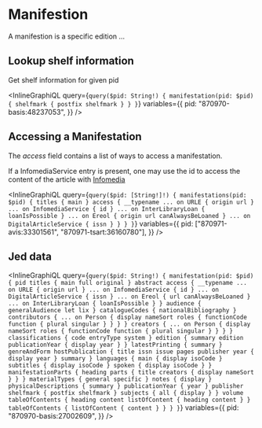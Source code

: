 # Manifestion

A manifestion is a specific edition ...

## Lookup shelf information

Get shelf information for given pid

<InlineGraphiQL
  query={`query($pid: String!) {
            manifestation(pid: $pid) {
            shelfmark {
                postfix
                shelfmark
                }
            }
        }`}
  variables={{
    pid: "870970-basis:48237053",
  }}
/>

## Accessing a Manifestation

The _access_ field contains a list of ways to access a manifestation.

If a InfomediaService entry is present, one may use the id to access
the content of the article with [Infomedia](#Infomedia)

<InlineGraphiQL
  query={`query($pid: [String!]!) {
            manifestations(pid: $pid) {
            titles {
              main
            }
            access {
              __typename
              ... on URLE {
                origin
                url
              }
              ... on InfomediaService {
                id
              }
              ... on InterLibraryLoan {
                loanIsPossible
              }
              ... on Ereol {
                origin
                url
                canAlwaysBeLoaned
              }
              ... on DigitalArticleService {
                issn
              }
            }
          }
        }`}
  variables={{
    pid: ["870971-avis:33301561", "870971-tsart:36160780"],
  }}
/>

## Jed data

<InlineGraphiQL
  query={`query($pid: String!) { manifestation(pid: $pid) {
    pid
    titles {
        main
        full
        original
    }
    abstract
    access {
        __typename
        ... on URLE {
            origin
            url
        }
        ... on InfomediaService {
            id
        }
        ... on DigitalArticleService {
            issn
        }
        ... on Ereol {
            url
            canAlwaysBeLoaned
        }
        ... on InterLibraryLoan {
            loanIsPossible
        }
    }
    audience {
        generalAudience
        let
        lix
    }
    catalogueCodes {
        nationalBibliography
    }
    contributors {
        ... on Person {
            display
            nameSort
                roles {
                functionCode
                    function {
                        plural
                        singular
                    }
                }
            }
        }
    creators {
        ... on Person {
        display
        nameSort
            roles {
            functionCode
                function {
                    plural
                    singular
                }
            }
        }
    }
    classifications {
        code
        entryType
        system
    }
    edition {
        summary
        edition
        publicationYear {
            display
            year
        }
    }
    latestPrinting {
        summary
    }
    genreAndForm
    hostPublication {
        title
        issn
        issue
        pages
        publisher
            year {
                display
                year
            }
        summary
    }
    languages {
        main {
            display
            isoCode
        }
        subtitles {
            display
            isoCode
        }
        spoken {
            display
            isoCode
        }
    }
    manifestationParts {
        heading
        parts {
            title
            creators {
                display
                nameSort
            }
        }
    }
    materialTypes {
        general
        specific
    }
    notes {
        display
    }
    physicalDescriptions {
        summary
    }
    publicationYear {
        year
    }
    publisher
    shelfmark {
        postfix
        shelfmark
    }
    subjects {
        all {
            display
        }
    }
    volume
    tableOfContents {
        heading
        content
        listOfContent {
            heading
            content
        }
    }
    tableOfContents {
    listOfContent {
        content
    }
}
}
}`}
  variables={{
    pid: "870970-basis:27002609",
  }}
/>
